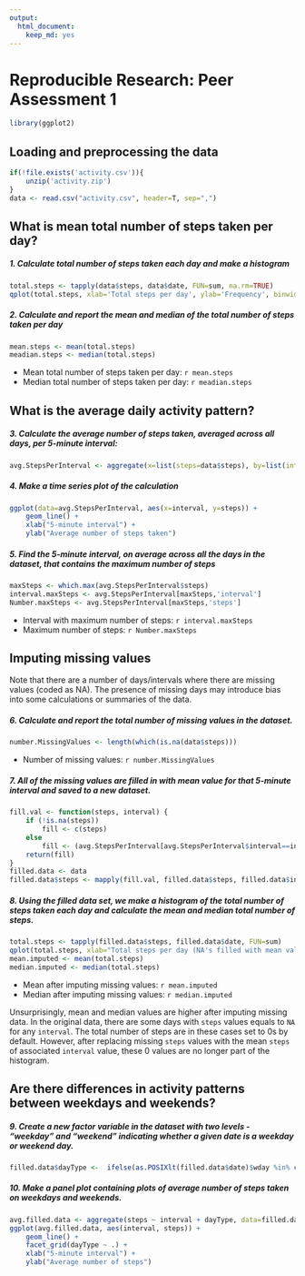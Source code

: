 ---
output: 
  html_document: 
    keep_md: yes
---
# Reproducible Research: Peer Assessment 1

```{r, echo=FALSE, results='hide', warning=FALSE, message=FALSE}
library(ggplot2)
```

## Loading and preprocessing the data
```{r, echo = TRUE, results='markup', warning=TRUE, message=TRUE}
if(!file.exists('activity.csv')){
    unzip('activity.zip')
}
data <- read.csv("activity.csv", header=T, sep=",")
```

## What is mean total number of steps taken per day?

##### 1. Calculate total number of steps taken each day and make a histogram
```{r}
total.steps <- tapply(data$steps, data$date, FUN=sum, na.rm=TRUE)
qplot(total.steps, xlab='Total steps per day', ylab='Frequency', binwidth=400)
```

##### 2. Calculate and report the mean and median of the total number of steps taken per day
```{r}
mean.steps <- mean(total.steps)
meadian.steps <- median(total.steps)
```
* Mean total number of steps taken per day: `r mean.steps`
* Median total number of steps taken per day:  `r meadian.steps`


## What is the average daily activity pattern?

##### 3. Calculate the average number of steps taken, averaged across all days, per 5-minute interval:
```{r}
avg.StepsPerInterval <- aggregate(x=list(steps=data$steps), by=list(interval=data$interval), FUN=mean, na.rm=TRUE)
```

##### 4. Make a time series plot of the calculation
```{r}
ggplot(data=avg.StepsPerInterval, aes(x=interval, y=steps)) +
    geom_line() +
    xlab("5-minute interval") +
    ylab("Average number of steps taken")
```

##### 5. Find the 5-minute interval, on average across all the days in the dataset, that contains the maximum number of steps
```{r}
maxSteps <- which.max(avg.StepsPerInterval$steps)
interval.maxSteps <- avg.StepsPerInterval[maxSteps,'interval']
Number.maxSteps <- avg.StepsPerInterval[maxSteps,'steps']
```

* Interval with maximum number of steps: `r interval.maxSteps`
* Maximum number of steps: `r Number.maxSteps`


## Imputing missing values

Note that there are a number of days/intervals where there are missing values (coded as NA). The presence of missing days may introduce bias into some calculations or summaries of the data.

##### 6. Calculate and report the total number of missing values in the dataset. 
```{r}
number.MissingValues <- length(which(is.na(data$steps)))
```

* Number of missing values: `r number.MissingValues`

##### 7. All of the missing values are filled in with mean value for that 5-minute interval and saved to a new dataset.
```{r}
fill.val <- function(steps, interval) {
    if (!is.na(steps))
        fill <- c(steps)
    else
        fill <- (avg.StepsPerInterval[avg.StepsPerInterval$interval==interval, "steps"])
    return(fill)
}
filled.data <- data
filled.data$steps <- mapply(fill.val, filled.data$steps, filled.data$interval)
```

##### 8. Using the filled data set, we make a histogram of the total number of steps taken each day and calculate the mean and median total number of steps.
```{r}
total.steps <- tapply(filled.data$steps, filled.data$date, FUN=sum)
qplot(total.steps, xlab="Total steps per day (NA's filled with mean value)", ylab="Frequency", binwidth=400)
mean.imputed <- mean(total.steps)
median.imputed <- median(total.steps)
```

* Mean after imputing missing values: `r mean.imputed`
* Median after imputing missing values:  `r median.imputed`

Unsurprisingly, mean and median values are higher after imputing missing data. In the original data, there are some days with `steps` values equals to `NA` for any `interval`. The total number of steps are in these cases set to 0s by default. However, after replacing missing `steps` values with the mean `steps` of associated `interval` value, these 0 values are no longer part of the histogram. 


## Are there differences in activity patterns between weekdays and weekends?

##### 9. Create a new factor variable in the dataset with two levels - "weekday" and "weekend" indicating whether a given date is a weekday or weekend day.
```{r}
filled.data$dayType <-  ifelse(as.POSIXlt(filled.data$date)$wday %in% c(0,6), 'weekend', 'weekday')
```

##### 10. Make a panel plot containing plots of average number of steps taken on weekdays and weekends.
```{r}
avg.filled.data <- aggregate(steps ~ interval + dayType, data=filled.data, mean)
ggplot(avg.filled.data, aes(interval, steps)) + 
    geom_line() + 
    facet_grid(dayType ~ .) +
    xlab("5-minute interval") + 
    ylab("Average number of steps")
```